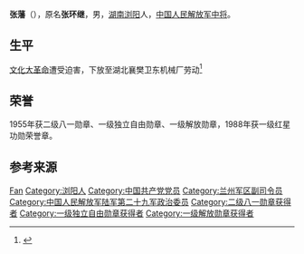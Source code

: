 {{Otheruses|other=名为张藩的其他人物|张海默}}

{{noteTA
|1=zh-hans:蒋介石;zh-hk:蒋介石;zh-tw:蒋中正;
|2=zh-hans:斯大林;zh-hk:史太林;zh-tw:史達林;
|3=zh-cn:朝鲜战争; zh-sg:韩战; zh-tw:韓戰; zh-hk:韓戰;}}
{{Infobox_officeholder
| name = 张藩
| image name = Zhangfan1955.jpg
| width = 200
| now = 
| period = 
| Sex =
| different name =张伍成
| party = {{中国共产党}}
| nationality = {{PRC}}
| Native place =
| date of birth = 1909年2月2日
| place of birth = {{QIN}}[[湖南省|湖南省]][[浏阳市|浏阳县]]张家坊区月形村（今张坊镇守和村）
| date of death = {{death date and age|2002|3|2|1909|2|2}}
| place of death = {{PRC}}[[南京|南京]]
| religion = [[共产主义|共产主义]]
| spouse = 
| relatives = 
| educate = 
* 良源小学（11岁父亲病逝后辍学）
* 1951年1月，南京军事学院
| past =
* 湘鄂赣省少年先锋队队长、鄂东南道委少共书记、中共鄂东南道委代理书记、湘鄂赣省反帝大同盟主任、湘鄂赣军区政治部组织部部长
* 红6军团第16师48团政治委员
* 新四军第1师1旅副旅长兼参谋长，苏中公学副校长，第1师兼苏中军区参谋长，苏中军区副司令员兼参谋长
* 华野第11纵队政治委员
* 第三野战军29军政治委员
* 南京警备司令部政治委员
* 1972年11月，兰州军区副司令员
* 1975年-1981年，兰州军区顾问
| work =
}}
'''张藩'''（{{bd|1909年|2月2日|2002年|3月2日}}），原名'''张环继'''，男，[[湖南|湖南]][[浏阳|浏阳]]人，[[中国人民解放军中将|中国人民解放军中将]]。

== 生平 ==
[[文化大革命|文化大革命]]遭受迫害，下放至湖北襄樊卫东机械厂劳动<ref name="官方">{{Cite web|title=张藩|url=http://dangshi.people.com.cn/GB/165617/165618/166491/167908/9975078.html|accessdate=2010-03-08|work=中国共产党新闻网|archive-date=2016-03-04|archive-url=https://web.archive.org/web/20160304084241/http://dangshi.people.com.cn/GB/165617/165618/166491/167908/9975078.html|dead-url=no}}</ref>

== 荣誉 ==
1955年获二级八一勋章、一级独立自由勋章、一级解放勋章，1988年获一级红星功勋荣誉章。

== 参考来源 ==
{{reflist}}

{{中國人民解放軍開國中將}}

{{Authority control}}
{{DEFAULTSORT:Zhang张}}
[[Category:张姓|Fan]]
[[Category:浏阳人|Category:浏阳人]]
[[Category:中国共产党党员|Category:中国共产党党员]]
[[Category:兰州军区副司令员|Category:兰州军区副司令员]]
[[Category:中国人民解放军陆军第二十九军政治委员|Category:中国人民解放军陆军第二十九军政治委员]]
[[Category:二级八一勋章获得者|Category:二级八一勋章获得者]]
[[Category:一级独立自由勋章获得者|Category:一级独立自由勋章获得者]]
[[Category:一级解放勋章获得者|Category:一级解放勋章获得者]]

{{中国军事人物小作品}}